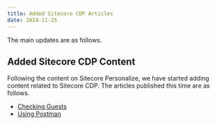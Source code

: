 ```yaml
---
title: Added Sitecore CDP Articles
date: 2024-11-25
---
```


The main updates are as follows.

## Added Sitecore CDP Content

Following the content on Sitecore Personalize, we have started adding content related to Sitecore CDP. The articles published this time are as follows.

- [Checking Guests](/en/cdp/guest/)
- [Using Postman](/en/cdp/postman/)

